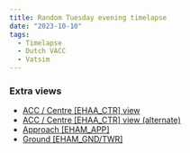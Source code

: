 ```yaml
---
title: Random Tuesday evening timelapse
date: "2023-10-10"
tags:
  - Timelapse
  - Dutch VACC
  - Vatsim
---
```


<Youtube id="x040a1aJd7A" />

### Extra views

- [ACC / Centre [EHAA_CTR] view](https://youtu.be/Dfwnv5mLcVQ)
- [ACC / Centre [EHAA_CTR] view (alternate)](https://youtu.be/ZHxw37cl-GQ)
- [Approach [EHAM_APP]](https://youtu.be/OXgFtlsDia8)
- [Ground [EHAM_GND/TWR]](https://youtu.be/Vv9Zt9Xi7VI)
